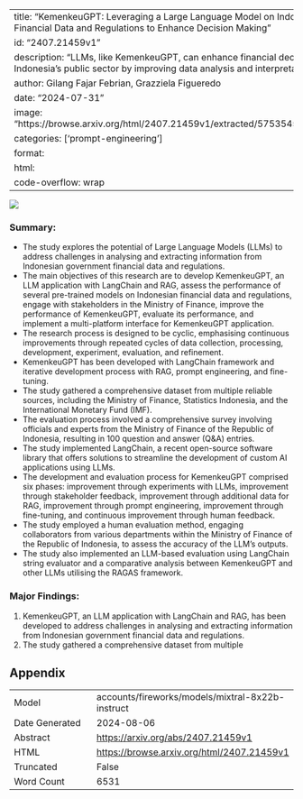 
---
title: "KemenkeuGPT: Leveraging a Large Language Model on Indonesia's Government Financial Data and Regulations to Enhance Decision Making"
id: "2407.21459v1"
description: "LLMs, like KemenkeuGPT, can enhance financial decision-making in Indonesia's public sector by improving data analysis and interpretation."
author: Gilang Fajar Febrian, Grazziela Figueredo
date: "2024-07-31"
image: "https://browse.arxiv.org/html/2407.21459v1/extracted/5753545/images/Picture1.png"
categories: ['prompt-engineering']
format:
  html:
    code-overflow: wrap
---

![](https://browse.arxiv.org/html/2407.21459v1/extracted/5753545/images/Picture1.png)

### Summary:

- The study explores the potential of Large Language Models (LLMs) to address challenges in analysing and extracting information from Indonesian government financial data and regulations.
- The main objectives of this research are to develop KemenkeuGPT, an LLM application with LangChain and RAG, assess the performance of several pre-trained models on Indonesian financial data and regulations, engage with stakeholders in the Ministry of Finance, improve the performance of KemenkeuGPT, evaluate its performance, and implement a multi-platform interface for KemenkeuGPT application.
- The research process is designed to be cyclic, emphasising continuous improvements through repeated cycles of data collection, processing, development, experiment, evaluation, and refinement.
- KemenkeuGPT has been developed with LangChain framework and iterative development process with RAG, prompt engineering, and fine-tuning.
- The study gathered a comprehensive dataset from multiple reliable sources, including the Ministry of Finance, Statistics Indonesia, and the International Monetary Fund (IMF).
- The evaluation process involved a comprehensive survey involving officials and experts from the Ministry of Finance of the Republic of Indonesia, resulting in 100 question and answer (Q&A) entries.
- The study implemented LangChain, a recent open-source software library that offers solutions to streamline the development of custom AI applications using LLMs.
- The development and evaluation process for KemenkeuGPT comprised six phases: improvement through experiments with LLMs, improvement through stakeholder feedback, improvement through additional data for RAG, improvement through prompt engineering, improvement through fine-tuning, and continuous improvement through human feedback.
- The study employed a human evaluation method, engaging collaborators from various departments within the Ministry of Finance of the Republic of Indonesia, to assess the accuracy of the LLM’s outputs.
- The study also implemented an LLM-based evaluation using LangChain string evaluator and a comparative analysis between KemenkeuGPT and other LLMs utilising the RAGAS framework.

### Major Findings:

1. KemenkeuGPT, an LLM application with LangChain and RAG, has been developed to address challenges in analysing and extracting information from Indonesian government financial data and regulations.
2. The study gathered a comprehensive dataset from multiple

## Appendix

|          |          |
|----------|----------|
| Model     | accounts/fireworks/models/mixtral-8x22b-instruct       |
| Date Generated     | 2024-08-06       |
| Abstract | [https://arxiv.org/abs/2407.21459v1](https://arxiv.org/abs/2407.21459v1)        |
| HTML     | [https://browse.arxiv.org/html/2407.21459v1](https://browse.arxiv.org/html/2407.21459v1)       |
| Truncated       | False       |
| Word Count       | 6531       |